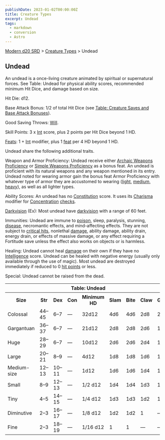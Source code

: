 ```yaml
---
publishDate: 2023-01-02T00:00:00Z
title: Creature Types
excerpt: Undead
tags:
  - markdown
  - conversion
  - Astro
---
```


[Modern d20 SRD](/#modernD20) > [Creature Types](modern-d20-srd-creature-types-index) > Undead

## Undead

An undead is a once-living creature animated by spiritual or supernatural
forces. See Table: Undead for physical ability scores, recommended minimum Hit
Dice, and damage based on size.

Hit Die: d12.

Base Attack Bonus: 1/2 of total Hit Dice (see [Table: Creature Saves and Base Attack Bonuses](modern-d20-srd-combat-index)).

Good Saving Throws: [Will](modern-d20-srd-basics-saving-throws).

Skill Points: 3 x [Int](modern-d20-srd-basics-ability-scores) score, plus 2
points per Hit Dice beyond 1 HD.

[Feats](modern-d20-srd-feats-index): 1 + [Int](modern-d20-srd-basics-ability-scores) modifier, plus 1 [feat](modern-d20-srd-feats-index) per 4 HD beyond 1
HD.

Undead share the following additional traits.

Weapon and Armor Proficiency: Undead receive either [Archaic Weapons Proficiency](modern-d20-srd-feats-archaic-weapons-proficiency) or [Simple Weapons Proficiency](modern-d20-srd-feats-simple-weapons-proficiency) as a
bonus feat. An undead is proficient with its natural weapons and any weapon
mentioned in its entry. Undead noted for wearing armor gain the bonus feat
Armor Proficiency with whatever type of armor they are accustomed to wearing
([light](modern-d20-srd-feats-armor-proficiency-light),
[medium](modern-d20-srd-feats-armor-proficiency-medium),
[heavy](modern-d20-srd-feats-armor-proficiency-heavy)), as well as all lighter
types.

Ability Scores: An undead has no [Constitution](modern-d20-srd-basics-ability-scores) score. It uses its [Charisma](modern-d20-srd-basics-ability-scores)
modifier for [Concentration](modern-d20-srd-skills-concentration)
[checks](modern-d20-srd-skills-skill-basics-php#skill-check-index).

[Darkvision](modern-d20-srd-special-abilities-darkvision) (Ex): Most undead
have [darkvision](modern-d20-srd-special-abilities-darkvision) with a range of
60 feet.

Immunities: Undead are immune to [poison](modern-d20-srd-environment-hazards-poison), sleep, paralysis, stunning, [disease](modern-d20-srd-environment-hazards-disease), necromantic effects, and mind-affecting effects. They are
not subject to [critical hits](modern-d20-srd-combat-critical-hits), nonlethal
[damage](modern-d20-srd-combat-damage), ability damage, ability drain, energy
drain, or effects of massive damage, or any effect requiring a Fortitude save
unless the effect also works on objects or is harmless.

Healing: Undead cannot heal [damage](modern-d20-srd-combat-damage) on their
own if they have no [Intelligence](modern-d20-srd-basics-ability-scores)
score. Undead can be healed with negative energy (usually only available
through the use of magic). Most undead are destroyed immediately if reduced to
0 [hit points](modern-d20-srd-combat-hit-points) or less.

Special: Undead cannot be raised from the dead.


<table> <th colspan="9"> Table: Undead</th> <tr><th> Size</th><th> Str</th><th> Dex</th><th> Con</th><th> Minimum HD</th><th> Slam</th><th> Bite</th><th> Claw</th><th> Gore </th></tr> <tr><td> Colossal</td><td> 44–45</td><td> 6–7</td><td> —</td><td> 32d12</td><td> 4d6</td><td> 4d6</td><td> 2d8</td><td> 2d6 </td></tr> <tr class="shaded"><td> Gargantuan</td><td> 36–37</td><td> 6–7</td><td> —</td><td> 21d12</td><td> 2d8</td><td> 2d8</td><td> 2d6</td><td> 1d8 </td></tr> <tr><td> Huge</td><td> 28–29</td><td> 6–7</td><td> —</td><td> 10d12</td><td> 2d6</td><td> 2d6</td><td> 2d4</td><td> 1d6 </td></tr> <tr class="shaded"><td> Large</td><td> 20–21</td><td> 8–9</td><td> —</td><td> 4d12</td><td> 1d8</td><td> 1d8</td><td> 1d6</td><td> 1d4 </td></tr> <tr><td> Medium-size</td><td> 12–13</td><td> 10–11</td><td> —</td><td> 1d12</td><td> 1d6</td><td> 1d6</td><td> 1d4</td><td> 1d3 </td></tr> <tr class="shaded"><td> Small</td><td> 8–9</td><td> 12–13</td><td> —</td><td> 1/2 d12</td><td> 1d4</td><td> 1d4</td><td> 1d3</td><td> 1d2 </td></tr> <tr><td> Tiny</td><td> 4–5</td><td> 14–15</td><td> —</td><td> 1/4 d12</td><td> 1d3</td><td> 1d3</td><td> 1d2</td><td> 1 </td></tr> <tr class="shaded"><td> Diminutive</td><td> 2–3</td><td> 16–17</td><td> —</td><td> 1/8 d12</td><td> 1d2</td><td> 1d2</td><td> 1</td><td> — </td></tr> <tr><td> Fine</td><td> 2–3</td><td> 18–19</td><td> —</td><td> 1/16 d12</td><td> 1</td><td> 1</td><td> —</td><td> — </td></tr></table>



